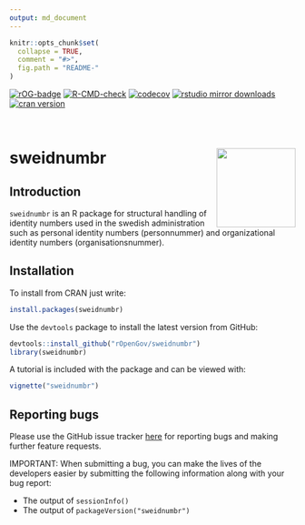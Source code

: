 ```yaml
---
output: md_document
---
```


```r
knitr::opts_chunk$set(
  collapse = TRUE,
  comment = "#>",
  fig.path = "README-"
)
```

<!-- README.md is generated from README.Rmd. Please edit that file -->

<!-- badges: start -->
[![rOG-badge](https://ropengov.github.io/rogtemplate/reference/figures/ropengov-badge.svg)](http://ropengov.org/)
[![R-CMD-check](https://github.com/rOpenGov/sweidnumbr/actions/workflows/R-CMD-check.yaml/badge.svg)](https://github.com/rOpenGov/sweidnumbr/actions/workflows/R-CMD-check.yaml)
[![codecov](https://codecov.io/gh/ropengov/sweidnumbr/branch/master/graph/badge.svg)](https://codecov.io/gh/ropengov/sweidnumbr) 
[![rstudio mirror downloads](http://cranlogs.r-pkg.org/badges/grand-total/sweidnumbr)](https://github.com/metacran/cranlogs.app)
[![cran version](http://www.r-pkg.org/badges/version/sweidnumbr)](https://CRAN.R-project.org/package=sweidnumbr)
<!-- badges: end -->

<br>

# sweidnumbr <a href='https://ropengov.github.io/sweidnumbr/'><img src='man/figures/logo.png' align="right" height="139" /></a>

## Introduction

`sweidnumbr` is an R package for structural handling of identity numbers used in the swedish administration such as personal identity numbers (personnummer) and organizational identity numbers (organisationsnummer).

## Installation

To install from CRAN just write:

```r
install.packages(sweidnumbr)
```

Use the `devtools` package to install the latest version from GitHub:

```r
devtools::install_github("rOpenGov/sweidnumbr")
library(sweidnumbr)
```

A tutorial is included with the package and can be viewed with:
```r
vignette("sweidnumbr")
```

## Reporting bugs

Please use the GitHub issue tracker [here](https://github.com/rOpenGov/sweidnumbr/issues) for reporting bugs and making further feature requests.

IMPORTANT: When submitting a bug, you can make the lives of the developers easier by submitting the following information along with your bug report:

- The output of `sessionInfo()`
- The output of `packageVersion("sweidnumbr")`
